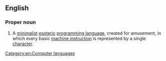 {{rfv}}
==English==
{{wikipedia}}

===Proper noun===
{{en-proper noun}}

# A [[minimalist]] [[esoteric]] [[programming language]], created for amusement, in which every basic [[machine instruction]] is represented by a single [[character]].

[[Category:en:Computer languages]]